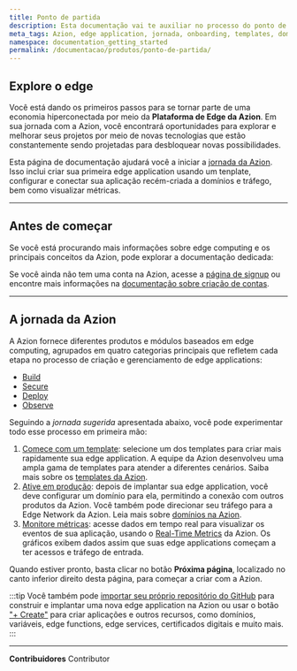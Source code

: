```yaml
---
title: Ponto de partida
description: Esta documentação vai te auxiliar no processo do ponto de partida para dar seus primeiros passos na Azion.
meta_tags: Azion, edge application, jornada, onboarding, templates, domínios, tráfego
namespace: documentation_getting_started
permalink: /documentacao/produtos/ponto-de-partida/
---
```



## Explore o edge

Você está dando os primeiros passos para se tornar parte de uma economia hiperconectada por meio da **Plataforma de Edge da Azion**. Em sua jornada com a Azion, você encontrará oportunidades para explorar e melhorar seus projetos por meio de novas tecnologias que estão constantemente sendo projetadas para desbloquear novas possibilidades.

Esta página de documentação ajudará você a iniciar a [jornada da Azion](#a-jornada-da-azion). Isso inclui criar sua primeira edge application usando um tenplate, configurar e conectar sua aplicação recém-criada a domínios e tráfego, bem como visualizar métricas.

---

## Antes de começar

Se você está procurando mais informações sobre edge computing e os principais conceitos da Azion, pode explorar a documentação dedicada:

<LinkButton link="/pt-br/documentacao/produtos/conceitos-basicos/" text="Leia os principais conceitos" outlined />



Se você ainda não tem uma conta na Azion, acesse a [página de signup](https://console.azion.com/signup) ou encontre mais informações na [documentação sobre criação de contas](/pt-br/documentacao/produtos/contas/criar-uma-conta/).

---

## A jornada da Azion

A Azion fornece diferentes produtos e módulos baseados em edge computing, agrupados em quatro categorias principais que refletem cada etapa no processo de criação e gerenciamento de edge applications:

- [Build](/pt-br/documentacao/produtos/build/)
- [Secure](/pt-br/documentacao/produtos/secure/)
- [Deploy](/pt-br/documentacao/produtos/deploy/)
- [Observe](/pt-br/documentacao/produtos/observe/)

Seguindo a *jornada sugerida* apresentada abaixo, você pode experimentar todo esse processo em primeira mão:

1. [Comece com um template](/pt-br/documentacao/produtos/comecar-com-um-template/): selecione um dos templates para criar mais rapidamente sua edge application. A equipe da Azion desenvolveu uma ampla gama de templates para atender a diferentes cenários. Saiba mais sobre os [templates da Azion](/pt-br/documentacao/produtos/marketplace/visao-geral-templates-e-integracoes/).
2. [Ative em produção](/pt-br/documentacao/produtos/ative-em-producao/): depois de implantar sua edge application, você deve configurar um domínio para ela, permitindo a conexão com outros produtos da Azion. Você também pode direcionar seu tráfego para a Edge Network da Azion. Leia mais sobre [domínios na Azion](/pt-br/documentacao/produtos/build/edge-application/domains/).
3. [Monitore métricas](/pt-br/documentacao/produtos/guias/usar-real-time-metrics/): acesse dados em tempo real para visualizar os eventos de sua aplicação, usando o [Real-Time Metrics](/pt-br/documentacao/produtos/observe/real-time-metrics/) da Azion. Os gráficos exibem dados assim que suas edge applications começam a ter acessos e tráfego de entrada.

Quando estiver pronto, basta clicar no botão **Próxima página**, localizado no canto inferior direito desta página, para começar a criar com a Azion.

:::tip
Você também pode [importar seu próprio repositório do GitHub](/pt-br/documentacao/produtos/guias/importar-um-projeto-existente-do-github/) para construir e implantar uma nova edge application na Azion ou usar o botão ["+ Create"](/pt-br/documentacao/produtos/guias/botao-create/) para criar aplicações e outros recursos, como domínios, variáveis, edge functions, edge services, certificados digitais e muito mais.
:::


---


**Contribuidores** <ContributorList>Contributor</ContributorList>

